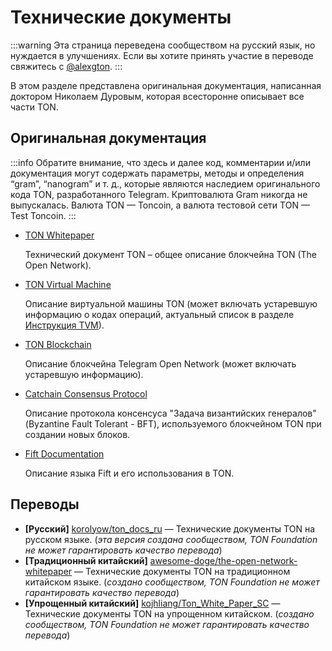 # Технические документы

:::warning
Эта страница переведена сообществом на русский язык, но нуждается в улучшениях. Если вы хотите принять участие в переводе свяжитесь с [@alexgton](https://t.me/alexgton).
:::

В этом разделе представлена ​​оригинальная документация, написанная доктором Николаем Дуровым, которая всесторонне описывает все части TON.

## Оригинальная документация

:::info
Обратите внимание, что здесь и далее код, комментарии и/или документация могут содержать параметры, методы и определения “gram”, “nanogram” и т. д., которые являются наследием оригинального кода TON, разработанного Telegram. Криптовалюта Gram никогда не выпускалась. Валюта TON — Toncoin, а валюта тестовой сети TON — Test Toncoin.
:::

- [TON Whitepaper](https://docs.ton.org/ton.pdf)

  Технический документ TON – общее описание блокчейна TON (The Open Network).

- [TON Virtual Machine](https://docs.ton.org/tvm.pdf)

  Описание виртуальной машины TON (может включать устаревшую информацию о кодах операций, актуальный список в разделе [Инструкция TVM](/v3/documentation/tvm/tvm-overview)).

- [TON Blockchain](https://docs.ton.org/tblkch.pdf)

  Описание блокчейна Telegram Open Network (может включать устаревшую информацию).

- [Catchain Consensus Protocol](https://docs.ton.org/catchain.pdf)

  Описание протокола консенсуса "Задача византийских генералов"
  (Byzantine Fault Tolerant - BFT), используемого блокчейном TON при создании новых блоков.

- [Fift Documentation](https://docs.ton.org/fiftbase.pdf)

  Описание языка Fift и его использования в TON.

## Переводы

- **\[Русский]** [korolyow/ton_docs_ru](https://github.com/Korolyow/TON_docs_ru) — Технические документы TON на русском языке. (*эта версия создана сообществом, TON Foundation не может гарантировать качество перевода*)
- **\[Традиционный китайский]** [awesome-doge/the-open-network-whitepaper](https://github.com/awesome-doge/TON_Paper/blob/main/zh_ton.pdf) — Технические документы TON на традиционном китайском языке. (*создано сообществом, TON Foundation не может гарантировать качество перевода*)
- **\[Упрощенный китайский]** [kojhliang/Ton_White_Paper_SC](https://github.com/kojhliang/Ton_White_Paper_SC/blob/main/Ton%E5%8C%BA%E5%9D%97%E9%93%BE%E7%99%BD%E7%9A%AE%E4%B9%A6_%E7%AE%80%E4%BD%93%E4%B8%AD%E6%96%87%E7%89%88.pdf) — Технические документы TON на упрощенном китайском. (*создано сообществом, TON Foundation не может гарантировать качество перевода*)
